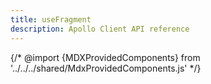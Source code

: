 ```yaml
---
title: useFragment
description: Apollo Client API reference
---
```


{/* @import {MDXProvidedComponents} from '../../../shared/MdxProvidedComponents.js' */}

<FunctionDetails
  canonicalReference="@apollo/client!useFragment.DocumentationTypes.useFragment:function(1)"
  headingLevel={2}
/>
